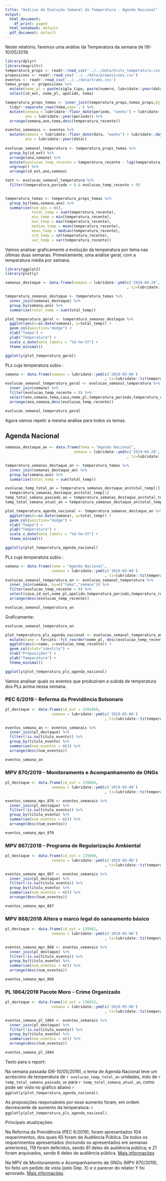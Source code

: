 ```yaml
---
title: "Análise da Evolução Semanal da Temperatura - Agenda Nacional"
output:
  html_document:
    df_print: paged
  html_notebook: default
  pdf_document: default
---
```


Neste relatório, faremos uma análise da Temperatura da semana de 06-10/05/2019.

```r
library(dplyr)
library(magrittr)
temperatura_props <- readr::read_csv('../../data/hists_temperatura.csv')
proposicoes <- readr::read_csv('../../data/proposicoes.csv')
eventos <- readr::read_csv('../../data/trams.csv')
temas_props <- proposicoes %>% 
  mutate(nome_pl = paste(sigla_tipo, paste(numero, lubridate::year(data_apresentacao),sep='/'))) %>%
  select(id_ext, nome_pl, apelido, tema)

temperatura_props_temas <- inner_join(temperatura_props,temas_props,by = "id_ext") %>%
  tidyr::separate_rows(tema,sep=';') %>%
  mutate(semana = lubridate::floor_date(periodo, "weeks") + lubridate::days(1),
         ano = lubridate::year(periodo)) %>%
  arrange(semana,ano,tema,desc(temperatura_recente))

eventos_semanais <- eventos %>%
  mutate(semana = lubridate::floor_date(data, "weeks") + lubridate::days(1),
         ano = lubridate::year(data))
  
evolucao_semanal_temperatura <- temperatura_props_temas %>%
  group_by(id_ext) %>%
  arrange(ano,semana) %>%
  mutate(evolucao_temp_recente = temperatura_recente - lag(temperatura_recente, default = 0)) %>%
  ungroup() %>%
  arrange(id_ext,ano,semana)

test <- evolucao_semanal_temperatura %>%
  filter(temperatura_periodo > 0 & evolucao_temp_recente < 0)
  

temperatura_temas <- temperatura_props_temas %>%
  group_by(tema,semana,ano) %>%
  summarise(num_obs = n(),
            total_temp = sum(temperatura_recente),
            min_temp = min(temperatura_recente),
            max_temp = max(temperatura_recente),
            median_temp = mean(temperatura_recente),
            mean_temp = median(temperatura_recente),
            std_temp = sd(temperatura_recente),
            var_temp = var(temperatura_recente))
```

Vamos analisar graficamente a evolução da temperatura por tema nas últimas duas semanas.
Primeiramente, uma análise geral, com a temperatura média por semana.

```r
library(ggplot2)
library(plotly)

semanas_destaque <- data.frame(semana = lubridate::ymd(c('2019-04-29','2019-05-06')
                                                       , tz=lubridate::tz(temperatura_props_temas$semana[1])))

temperatura_semanas_destaque <- temperatura_temas %>%
  inner_join(semanas_destaque) %>%
  group_by(semana,ano) %>%
  summarise(total_temp = sum(total_temp))

plot_temperatura_geral <- temperatura_semanas_destaque %>% 
  ggplot(aes(x=as.Date(semana), y=total_temp)) +
  geom_col(position="dodge") +
  xlab("Tempo") + 
  ylab("Temperatura") +
  scale_x_date(date_labels = "%d-%m-%Y") +
  theme_minimal()

ggplotly(plot_temperatura_geral)
```

PLs cuja temperatura subiu :
```r
semana <- data.frame(semana = lubridate::ymd(c('2019-05-06')
                                             , tz=lubridate::tz(temperatura_props_temas$semana[1])))
evolucao_semanal_temperatura_geral <- evolucao_semanal_temperatura %>%
  inner_join(semana) %>%
  filter(evolucao_temp_recente > 0) %>%
  select(ano,semana,tema,casa,nome_pl,temperatura_periodo,temperatura_recente,evolucao_temp_recente) %>%
  arrange(ano,semana,desc(evolucao_temp_recente))

evolucao_semanal_temperatura_geral
```

Agora vamos repetir a mesma análise para todos os temas.

## Agenda Nacional

```r
semanas_destaque_an <- data.frame(tema = "Agenda Nacional",
                               semana = lubridate::ymd(c('2019-04-29','2019-05-06')
                                                       , tz=lubridate::tz(temperatura_props_temas$semana[1])))

temperatura_semanas_destaque_an <- temperatura_temas %>%
  inner_join(semanas_destaque_an) %>%
  group_by(semana,ano) %>%
  summarise(total_temp = sum(total_temp))

evolucao_temp_total_an = temperatura_semanas_destaque_an$total_temp[2] - 
  temperatura_semanas_destaque_an$total_temp[1]
temp_total_semana_passada_an = temperatura_semanas_destaque_an$total_temp[1]
temp_total_semana_atual_an = temperatura_semanas_destaque_an$total_temp[2]

plot_temperatura_agenda_nacional <- temperatura_semanas_destaque_an %>% 
  ggplot(aes(x=as.Date(semana), y=total_temp)) +
  geom_col(position="dodge") +
  xlab("Tempo") + 
  ylab("Temperatura") +
  scale_x_date(date_labels = "%d-%m-%Y") +
  theme_minimal()

ggplotly(plot_temperatura_agenda_nacional)
```

PLs cuja temperatura subiu :
```r
semana <- data.frame(tema = "Agenda Nacional",
                     semana = lubridate::ymd(c('2019-05-06')
                                             , tz=lubridate::tz(temperatura_props_temas$semana[1])))
evolucao_semanal_temperatura_an <- evolucao_semanal_temperatura %>%
  inner_join(semana, by=c("tema","semana")) %>%
  filter(evolucao_temp_recente > 0) %>%
  select(casa,id_ext,nome_pl,apelido,temperatura_periodo,temperatura_recente,evolucao_temp_recente) %>%
  arrange(desc(evolucao_temp_recente))

evolucao_semanal_temperatura_an
```

Graficamente:

```r
evolucao_semanal_temperatura_an

plot_temperatura_pls_agenda_nacional <- evolucao_semanal_temperatura_an %>%
  mutate(name = forcats::fct_reorder(nome_pl, desc(evolucao_temp_recente))) %>%
  ggplot(aes(x=name, y=evolucao_temp_recente)) +
  geom_col(stat="identity") +
  xlab("Proposições") + 
  ylab("Temperatura") +
  theme_minimal()

ggplotly(plot_temperatura_pls_agenda_nacional)
```


Vamos analisar quais os eventos que produziram a subida de temperatura dos PLs acima nessa semana.

### PEC 6/2019 - Reforma da Previdência Bolsonaro
```r
pl_destaque <- data.frame(id_ext = 2192459,
                     semana = lubridate::ymd(c('2019-05-06')
                                             , tz=lubridate::tz(temperatura_props_temas$semana[1])))

eventos_semana_an <- eventos_semanais %>%
  inner_join(pl_destaque) %>%
  filter(!is.na(titulo_evento)) %>%
  group_by(titulo_evento) %>%
  summarise(num_eventos = n()) %>%
  arrange(desc(num_eventos))

eventos_semana_an
```

### MPV 870/2019 - Monitoramento e Acompanhamento de ONGs
```r
pl_destaque <- data.frame(id_ext = 135064,
                     semana = lubridate::ymd(c('2019-05-06')
                                             , tz=lubridate::tz(temperatura_props_temas$semana[1])))

eventos_semana_mpv_870 <- eventos_semanais %>%
  inner_join(pl_destaque) %>%
  filter(!is.na(titulo_evento)) %>%
  group_by(titulo_evento) %>%
  summarise(num_eventos = n()) %>%
  arrange(desc(num_eventos))

eventos_semana_mpv_870
```

### MPV 867/2018 -	Programa de Regularização Ambiental
```r
pl_destaque <- data.frame(id_ext = 135060,
                     semana = lubridate::ymd(c('2019-05-06')
                                             , tz=lubridate::tz(temperatura_props_temas$semana[1])))

eventos_semana_mpv_867 <- eventos_semanais %>%
  inner_join(pl_destaque) %>%
  filter(!is.na(titulo_evento)) %>%
  group_by(titulo_evento) %>%
  summarise(num_eventos = n()) %>%
  arrange(desc(num_eventos))

eventos_semana_mpv_867
```

### MPV 868/2018	Altera o marco legal do saneamento básico
```r
pl_destaque <- data.frame(id_ext = 135061,
                     semana = lubridate::ymd(c('2019-05-06')
                                             , tz=lubridate::tz(temperatura_props_temas$semana[1])))

eventos_semana_mpv_868 <- eventos_semanais %>%
  inner_join(pl_destaque) %>%
  filter(!is.na(titulo_evento)) %>%
  group_by(titulo_evento) %>%
  summarise(num_eventos = n()) %>%
  arrange(desc(num_eventos))

eventos_semana_mpv_868
```

### PL 1864/2019	Pacote Moro - Crime Organizado
```r
pl_destaque <- data.frame(id_ext = 136033,
                     semana = lubridate::ymd(c('2019-05-06')
                                             , tz=lubridate::tz(temperatura_props_temas$semana[1])))

eventos_semana_pl_1864 <- eventos_semanais %>%
  inner_join(pl_destaque) %>%
  filter(!is.na(titulo_evento)) %>%
  group_by(titulo_evento) %>%
  summarise(num_eventos = n()) %>%
  arrange(desc(num_eventos))

eventos_semana_pl_1864
```

Texto para o report: 

Na semana passada (06-10/05/2019), o tema de Agenda Nacional teve um acréscimo de temperatura de `r evolucao_temp_total_an` unidades, indo de  `r temp_total_semana_passada_an` para `r temp_total_semana_atual_an`, como pode ser visto no gráfico abaixo `r ggplotly(plot_temperatura_agenda_nacional)`.

As proposições responsáveis por esse aumento foram, em ordem decrescente de aumento da temperatura:
`r ggplotly(plot_temperatura_pls_agenda_nacional)`.

Principais atualizações:

Na Reforma da Previdência (PEC 6/2019), foram apresentados 104 requerimentos, dos quais 65 foram de Audiência Pública. De todos os requerimentos apresentados (incluindo os apresentados em semanas anteriores), 119 foram deferidos, sendo 81 deles de audiência pública; e 21 foram arquivados, sendo 6 deles de audiência pública. [Mais informações](leggo.org.br)

Na MPV de Monitoramento e Acompanhamento de ONGs (MPV 870/2019), foi feito um pedido de vista (pelo Dep. X) e o parecer do relator Y foi aprovado. [Mais informações](leggo.org.br)